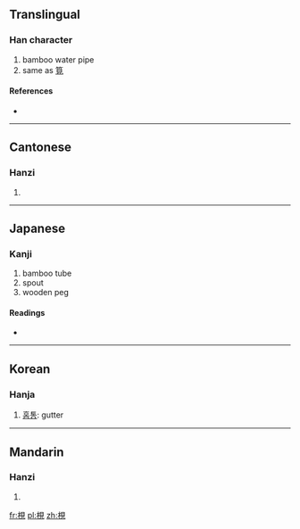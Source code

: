 {{also|枧}}
==Translingual==

===Han character===
{{Han char|rn=75|rad=木|as=07|sn=11|four=|canj=木月山山 (DBUU)}}

# bamboo water pipe
# same as [[筧]]

====References====
* {{Han ref|kx=0529.080|dkj=14853|dj=0917.210|hdz=21214.010|uh=6898|ud=26776}}

----

==Cantonese==

===Hanzi===
{{yue-hanzi|jyut=|y=gaan2|sim=枧}}

# {{defn|lang=yue|sort=木07}}

----

==Japanese==

===Kanji===
{{ja-kanji|grade=|rs=木07}}

# bamboo tube
# spout
# wooden peg

====Readings====
* {{ja-readings|on=[[けん]] (ken), [[かん]] (kan)|kun=[[せん]] (sen)}}

----

==Korean==

===Hanja===
{{ko-hanja|hangeul=견|eumhun=|rv=gyeon|mr=kyŏn|y=kyen}}

# [[홈통]]: gutter

----

==Mandarin==

===Hanzi===
{{cmn-hanzi|sim=枧|pin=[[jiàn]] ([[jian4]])|wg=chien<sup>4</sup>}}

# {{defn|lang=cmn|sort=木07}}

[[fr:梘]]
[[pl:梘]]
[[zh:梘]]